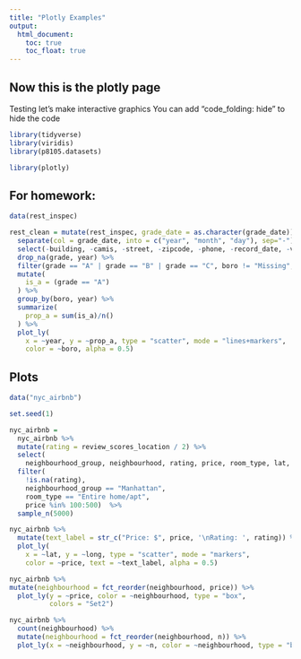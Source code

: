 ```yaml
---
title: "Plotly Examples"
output: 
  html_document:
    toc: true
    toc_float: true
---
```


## Now this is the plotly page

Testing let's make interactive graphics
You can add "code_folding: hide" to hide the code

```r
library(tidyverse)
library(viridis)
library(p8105.datasets)

library(plotly)
```

## For homework:

```r
data(rest_inspec)
```

```r
rest_clean = mutate(rest_inspec, grade_date = as.character(grade_date)) %>% 
  separate(col = grade_date, into = c("year", "month", "day"), sep="-") %>% 
  select(-building, -camis, -street, -zipcode, -phone, -record_date, -violation_code) %>% 
  drop_na(grade, year) %>%
  filter(grade == "A" | grade == "B" | grade == "C", boro != "Missing", year != "2012") %>% 
  mutate(
    is_a = (grade == "A")
  ) %>% 
  group_by(boro, year) %>% 
  summarize(
    prop_a = sum(is_a)/n()
  ) %>% 
  plot_ly(
    x = ~year, y = ~prop_a, type = "scatter", mode = "lines+markers",
    color = ~boro, alpha = 0.5)
```


## Plots

```r
data("nyc_airbnb")

set.seed(1)

nyc_airbnb = 
  nyc_airbnb %>% 
  mutate(rating = review_scores_location / 2) %>%
  select(
    neighbourhood_group, neighbourhood, rating, price, room_type, lat, long) %>%
  filter(
    !is.na(rating), 
    neighbourhood_group == "Manhattan",
    room_type == "Entire home/apt",
    price %in% 100:500)  %>% 
  sample_n(5000)
```

```r
nyc_airbnb %>%
  mutate(text_label = str_c("Price: $", price, '\nRating: ', rating)) %>% 
  plot_ly(
    x = ~lat, y = ~long, type = "scatter", mode = "markers",
    color = ~price, text = ~text_label, alpha = 0.5)
```

```r
nyc_airbnb %>% 
mutate(neighbourhood = fct_reorder(neighbourhood, price)) %>% 
  plot_ly(y = ~price, color = ~neighbourhood, type = "box",
          colors = "Set2")
```

```r
nyc_airbnb %>% 
  count(neighbourhood) %>% 
  mutate(neighbourhood = fct_reorder(neighbourhood, n)) %>% 
  plot_ly(x = ~neighbourhood, y = ~n, color = ~neighbourhood, type = "bar")
```


